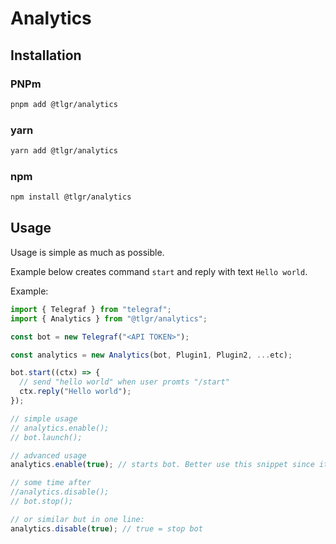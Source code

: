 # Analytics

## Installation

### PNPm

```bash
pnpm add @tlgr/analytics
```

### yarn

```bash
yarn add @tlgr/analytics
```

### npm

```bash
npm install @tlgr/analytics
```

## Usage

Usage is simple as much as possible.

Example below creates command `start` and reply with text `Hello world`.

Example:

```jsx title=example.ts
import { Telegraf } from "telegraf";
import { Analytics } from "@tlgr/analytics";

const bot = new Telegraf("<API TOKEN>");

const analytics = new Analytics(bot, Plugin1, Plugin2, ...etc);

bot.start((ctx) => {
  // send "hello world" when user promts "/start"
  ctx.reply("Hello world");
});

// simple usage
// analytics.enable();
// bot.launch();

// advanced usage
analytics.enable(true); // starts bot. Better use this snippet since it fires additional event "bot:launch"

// some time after
//analytics.disable();
// bot.stop();

// or similar but in one line:
analytics.disable(true); // true = stop bot
```
